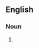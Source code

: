 ==English==

===Noun===
{{infl|en|noun}}

# {{obsolete spelling of|knowledge}} {{defdate|15th-17th c.}}
{{count page|[[Wiktionary:Page count]]}}